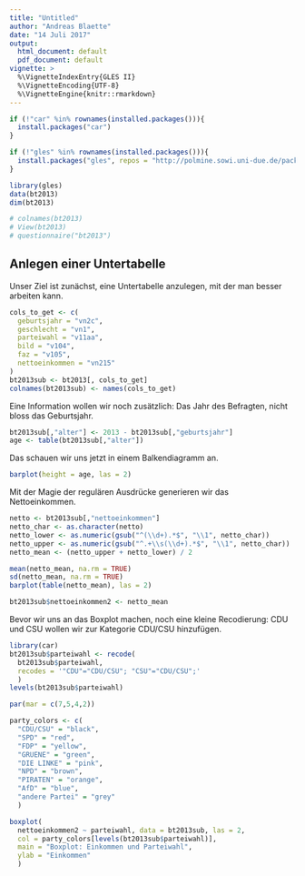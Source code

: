 ```yaml
---
title: "Untitled"
author: "Andreas Blaette"
date: "14 Juli 2017"
output:
  html_document: default
  pdf_document: default
vignette: >
  %\VignetteIndexEntry{GLES II}
  %\VignetteEncoding{UTF-8}
  %\VignetteEngine{knitr::rmarkdown}  
---
```


```r
if (!"car" %in% rownames(installed.packages())){
  install.packages("car")
}

if (!"gles" %in% rownames(installed.packages())){
  install.packages("gles", repos = "http://polmine.sowi.uni-due.de/packages")
}

```

```r
library(gles)
data(bt2013)
dim(bt2013)
```

```r
# colnames(bt2013)
# View(bt2013)
# questionnaire("bt2013")
```

Anlegen einer Untertabelle
--------------------------

Unser Ziel ist zunächst, eine Untertabelle anzulegen, mit der man
besser arbeiten kann.

```r
cols_to_get <- c(
  geburtsjahr = "vn2c",
  geschlecht = "vn1",
  parteiwahl = "v11aa",
  bild = "v104",
  faz = "v105",
  nettoeinkommen = "vn215"
)
bt2013sub <- bt2013[, cols_to_get]
colnames(bt2013sub) <- names(cols_to_get)
```

Eine Information wollen wir noch zusätzlich: Das Jahr des Befragten, nicht bloss
das Geburtsjahr.

```r
bt2013sub[,"alter"] <- 2013 - bt2013sub[,"geburtsjahr"]
age <- table(bt2013sub[,"alter"])
```

Das schauen wir uns jetzt in einem Balkendiagramm an.

```r
barplot(height = age, las = 2)
```

Mit der Magie der regulären Ausdrücke generieren wir das Nettoeinkommen.

```r
netto <- bt2013sub[,"nettoeinkommen"]
netto_char <- as.character(netto)
netto_lower <- as.numeric(gsub("^(\\d+).*$", "\\1", netto_char))
netto_upper <- as.numeric(gsub("^.+\\s(\\d+).*$", "\\1", netto_char))
netto_mean <- (netto_upper + netto_lower) / 2
```

```r
mean(netto_mean, na.rm = TRUE)
sd(netto_mean, na.rm = TRUE)
barplot(table(netto_mean), las = 2)
```

```r
bt2013sub$nettoeinkommen2 <- netto_mean
```

Bevor wir uns an das Boxplot machen, noch eine kleine Recodierung:
CDU und CSU wollen wir zur Kategorie CDU/CSU hinzufügen.

```r
library(car)
bt2013sub$parteiwahl <- recode(
  bt2013sub$parteiwahl,
  recodes = '"CDU"="CDU/CSU"; "CSU"="CDU/CSU";'
  )
levels(bt2013sub$parteiwahl)
```

```r
par(mar = c(7,5,4,2))

party_colors <- c(
  "CDU/CSU" = "black",
  "SPD" = "red",
  "FDP" = "yellow",
  "GRUENE" = "green",
  "DIE LINKE" = "pink",
  "NPD" = "brown",
  "PIRATEN" = "orange",
  "AfD" = "blue",
  "andere Partei" = "grey"
  )

boxplot(
  nettoeinkommen2 ~ parteiwahl, data = bt2013sub, las = 2,
  col = party_colors[levels(bt2013sub$parteiwahl)],
  main = "Boxplot: Einkommen und Parteiwahl",
  ylab = "Einkommen"
  )
```